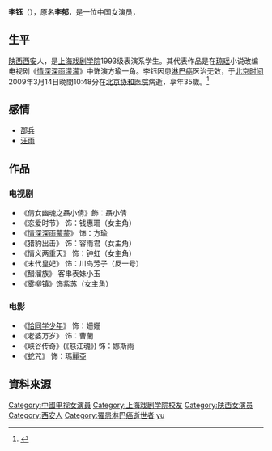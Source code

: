 {{otheruse|李钰}}
{{藝人
|姓名 = 李钰
|類型 = 女演员
|圖片 = 演员李钰.jpg
|圖片尺寸 = 200px
|圖片簡介 = 
|原名 =  李欣、李郁
|羅馬拼音 = LiYu
|英文名 =  Cindy
|國籍 = {{PRC}}
|民族 = 漢
|籍貫 = 
|出生日期 = 1973年12月20日
|出生地點 = {{CHN-1949}}[[陝西省|陝西省]][[西安市|西安市]]
|逝世日期 = {{death date and age|2009|3|14|1973|12|20}}
|逝世地點 = {{CHN-1949}}[[北京市|北京市]][[北京协和医院|协和医院]]
|職業 = [[演员|演员]]
|語言 = 
|教育程度 = [[上海戏剧学院|上海戏剧学院]]
|宗教信仰 =
|配偶 =  
|出道地點 =
|出道作 = 
|出道日期 = 
|代表作 = 《[[情深深雨濛濛|情深深雨濛濛]]》
|活躍年代 = 2001
|唱片公司 = 
|經紀公司 = 
|網站 = [http://liyucindy.blog.sohu.com/]
}} 
'''李钰'''（{{bd|1973年|12月20日|2009年|3月14日|catIdx=Li李鈺}}），原名'''李郁'''，是一位中国女演员，

==生平==
[[陕西|陕西]][[西安|西安]]人，是[[上海戏剧学院|上海戏剧学院]]1993级表演系学生。其代表作品是在[[琼瑶|琼瑶]]小说改编电视剧《[[情深深雨濛濛|情深深雨濛濛]]》中饰演方瑜一角。李钰因患[[淋巴癌|淋巴癌]]医治无效，于[[北京时间|北京时间]]2009年3月14日晚間10:48分在[[北京协和医院|北京协和医院]]病逝，享年35歲。<ref>{{Cite web |url=http://ent.sina.com.cn/s/m/2009-03-15/00292420888.shtml |title=《情深深雨濛濛》女演员李钰14日北京病逝(图) 新浪 |access-date=2009-03-15 |archive-date=2019-06-10 |archive-url=https://web.archive.org/web/20190610221838/http://ent.sina.com.cn/s/m/2009-03-15/00292420888.shtml |dead-url=no }}</ref>

==感情==
*[[邵兵|邵兵]]
*[[汪雨|汪雨]]

==作品==
===电视剧===
*《倩女幽魂之聶小倩》飾：聶小倩
*《恋爱时节》 饰：钱惠珊（女主角）
*《[[情深深雨蒙蒙|情深深雨蒙蒙]]》 饰：方瑜
*《猎豹出击》 饰：容雨君（女主角）
*《情义两重天》 饰：钟虹（女主角）
*《末代皇妃》 饰：川岛芳子（反一号）
*《醋溜族》 客串表妹小玉
*《雾柳镇》饰紫苏（女主角）

===电影===
*《[[恰同学少年|恰同学少年]]》 饰：姗姗
*《老婆万岁》 饰：曹蘭
*《峡谷传奇》(《怒江魂》) 饰：娜斯雨
*《蛇咒》 饰：瑪麗亞

==資料來源==
{{reflist}}

{{DEFAULTSORT:Li yu}}
[[Category:中國电视女演員|Category:中國电视女演員]]
[[Category:上海戏剧学院校友|Category:上海戏剧学院校友]]
[[Category:陕西女演员|Category:陕西女演员]]
[[Category:西安人|Category:西安人]]
[[Category:罹患淋巴癌逝世者|Category:罹患淋巴癌逝世者]]
[[Category:李姓|yu]]